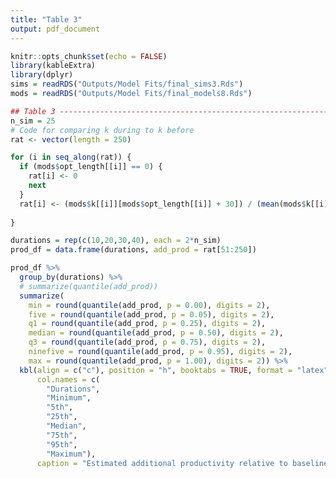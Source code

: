 ```yaml
---
title: "Table 3"
output: pdf_document
---
```


```r
knitr::opts_chunk$set(echo = FALSE)
library(kableExtra)
library(dplyr)
sims = readRDS("Outputs/Model Fits/final_sims3.Rds")
mods = readRDS("Outputs/Model Fits/final_models8.Rds")
```

```r
## Table 3 --------------------------------------------------------------------
n_sim = 25
# Code for comparing k during to k before
rat <- vector(length = 250)

for (i in seq_along(rat)) {
  if (mods$opt_length[[i]] == 0) {
    rat[i] <- 0
    next
  }
  rat[i] <- (mods$k[[i]][mods$opt_length[[i]] + 30]) / (mean(mods$k[[i]][1:28]) + mods$br[[i]])
  
}

durations = rep(c(10,20,30,40), each = 2*n_sim)
prod_df = data.frame(durations, add_prod = rat[51:250])

prod_df %>% 
  group_by(durations) %>% 
  # summarize(quantile(add_prod))
  summarize(
    min = round(quantile(add_prod, p = 0.00), digits = 2),
    five = round(quantile(add_prod, p = 0.05), digits = 2),
    q1 = round(quantile(add_prod, p = 0.25), digits = 2),
    median = round(quantile(add_prod, p = 0.50), digits = 2),
    q3 = round(quantile(add_prod, p = 0.75), digits = 2),
    ninefive = round(quantile(add_prod, p = 0.95), digits = 2),
    max = round(quantile(add_prod, p = 1.00), digits = 2)) %>% 
  kbl(align = c("c"), position = "h", booktabs = TRUE, format = "latex", label = "sim_prod",
      col.names = c(
        "Durations",
        "Minimum",
        "5th",
        "25th",
        "Median",
        "75th",
        "95th",
        "Maximum"),
      caption = "Estimated additional productivity relative to baseline from simulations")
```

